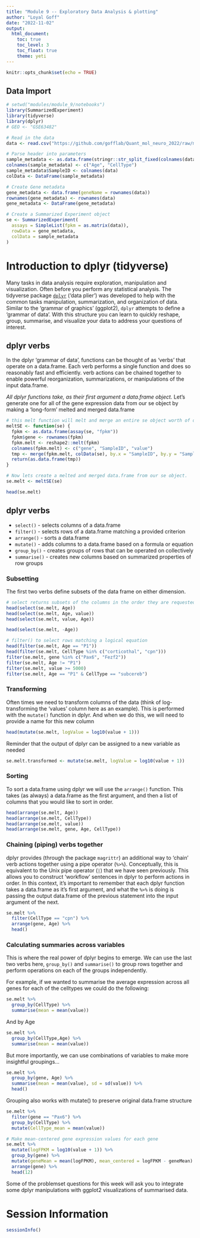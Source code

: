 ```yaml
---
title: "Module 9 -- Exploratory Data Analysis & plotting"
author: "Loyal Goff"
date: "2022-11-02"
output:
  html_document:
    toc: true
    toc_level: 3
    toc_float: true
    theme: yeti
---
```


```r
knitr::opts_chunk$set(echo = TRUE)
```

## Data Import

```r
# setwd("modules/module_9/notebooks")
library(SummarizedExperiment)
library(tidyverse)
library(dplyr)
# GEO <- "GSE63482"

# Read in the data
data <- read.csv("https://github.com/gofflab/Quant_mol_neuro_2022/raw/main/modules/module_9/notebooks/GSE63482_Expression_matrix.tsv", sep = " ", header = T, row.names = 1)
```

```r
# Parse header into parameters
sample_metadata <- as.data.frame(stringr::str_split_fixed(colnames(data), "_", 2))
colnames(sample_metadata) <- c("Age", "CellType")
sample_metadata$SampleID <- colnames(data)
colData <- DataFrame(sample_metadata)

# Create Gene metadata
gene_metadata <- data.frame(geneName = rownames(data))
rownames(gene_metadata) <- rownames(data)
gene_metadata <- DataFrame(gene_metadata)

# Create a Summarized Experiment object
se <- SummarizedExperiment(
  assays = SimpleList(fpkm = as.matrix(data)),
  rowData = gene_metadata,
  colData = sample_metadata
)
```

# Introduction to dplyr (tidyverse)

Many tasks in data analysis require exploration, manipulation and visualization.
Often before you perform any statistical analysis. The tidyverse package
[`dplyr`](https://dplyr.tidyverse.org/) ('data plier') was developed to help
with the common tasks manipulation, summarization, and organization of data.
Similar to the 'grammar of graphics' (ggplot2), `dplyr` attempts to define a
'grammar of data'. With this structure you can learn to quickly reshape, group,
summarise, and visualize your data to address your questions of interest.

## dplyr verbs

In the dplyr 'grammar of data', functions can be thought of as 'verbs' that
operate on a data.frame. Each verb performs a single function and does so
reasonably fast and efficiently. verb actions can be chained together to enable
powerful reorganization, summarizations, or manipulations of the input
data.frame.

_All dplyr functions take, as their first argument a data.frame object._ Let's
generate one for all of the gene expression data from our se object by making a
'long-form' melted and merged data.frame

```r
# this melt function will melt and merge an entire se object worth of data into a data.frame
meltSE <- function(se) {
  fpkm <- as.data.frame(assay(se, "fpkm"))
  fpkm$gene <- rownames(fpkm)
  fpkm.melt <- reshape2::melt(fpkm)
  colnames(fpkm.melt) <- c("gene", "SampleID", "value")
  tmp <- merge(fpkm.melt, colData(se), by.x = "SampleID", by.y = "SampleID")
  return(as.data.frame(tmp))
}

# Now lets create a melted and merged data.frame from our se object.
se.melt <- meltSE(se)

head(se.melt)
```

## dplyr verbs

- `select()` - selects columns of a data.frame
- `filter()` - selects rows of a data.frame matching a provided criterion
- `arrange()` - sorts a data.frame
- `mutate()` - adds columns to a data.frame based on a formula or equation
- `group_by()` - creates groups of rows that can be operated on collectively
- `summarise()` - creates new columns based on summarized properties of row
  groups

### Subsetting

The first two verbs define subsets of the data frame on either dimension.

```r
# select returns subsets of the columns in the order they are requested
head(select(se.melt, Age))
head(select(se.melt, Age, value))
head(select(se.melt, value, Age))

head(select(se.melt, -Age))

# filter() to select rows matching a logical equation
head(filter(se.melt, Age == "P1"))
head(filter(se.melt, CellType %in% c("corticothal", "cpn")))
filter(se.melt, gene %in% c("Pax6", "Fezf2"))
filter(se.melt, Age != "P1")
filter(se.melt, value >= 5000)
filter(se.melt, Age == "P1" & CellType == "subcereb")
```

### Transforming

Often times we need to transform columns of the data (think of log-transforming
the 'values' column here as an example). This is performed with the `mutate()`
function in dplyr. And when we do this, we will need to provide a name for this
new column

```r
head(mutate(se.melt, logValue = log10(value + 1)))
```

Reminder that the output of dplyr can be assigned to a new variable as needed

```r
se.melt.transformed <- mutate(se.melt, logValue = log10(value + 1))
```

### Sorting

To sort a data.frame using dplyr we will use the `arrange()` function. This
takes (as always) a data.frame as the first argument, and then a list of columns
that you would like to sort in order.

```r
head(arrange(se.melt, Age))
head(arrange(se.melt, CellType))
head(arrange(se.melt, value))
head(arrange(se.melt, gene, Age, CellType))
```

### Chaining (piping) verbs together

dplyr provides (through the package `magrittr`) an additional way to 'chain'
verb actions together using a pipe operator (`%>%`). Conceptually, this is
equivalent to the Unix pipe operator (`|`) that we have seen previously. This
allows you to construct 'workflow' sentences in dplyr to perform actions in
order. In this context, it's important to remember that each dplyr function
takes a data.frame as it's first argument, and what the `%>%` is doing is
passing the output data.frame of the previous statement into the input argument
of the next.

```r
se.melt %>%
  filter(CellType == "cpn") %>%
  arrange(gene, Age) %>%
  head()
```

### Calculating summaries across variables

This is where the real power of dplyr begins to emerge. We can use the last two
verbs here, `group_by()` and `summarise()` to group rows together and perform
operations on each of the groups independently.

For example, if we wanted to summarise the average expression across all genes
for each of the celltypes we could do the following:

```r
se.melt %>%
  group_by(CellType) %>%
  summarise(mean = mean(value))
```

And by Age

```r
se.melt %>%
  group_by(CellType,Age) %>%
  summarise(mean = mean(value))
```

But more importantly, we can use combinations of variables to make more
insightful groupings...

```r
se.melt %>%
  group_by(gene, Age) %>%
  summarise(mean = mean(value), sd = sd(value)) %>%
  head()
```

Grouping also works with mutate() to preserve original data.frame structure

```r
se.melt %>%
  filter(gene == "Pax6") %>%
  group_by(CellType) %>%
  mutate(CellType_mean = mean(value))

# Make mean-centered gene expression values for each gene
se.melt %>%
  mutate(logFPKM = log10(value + 1)) %>%
  group_by(gene) %>%
  mutate(geneMean = mean(logFPKM), mean_centered = logFPKM - geneMean) %>%
  arrange(gene) %>%
  head(12)
```

Some of the problemset questions for this week will ask you to integrate some
dplyr manipulations with ggplot2 visualizations of summarised data.

# Session Information

```r
sessionInfo()
```
